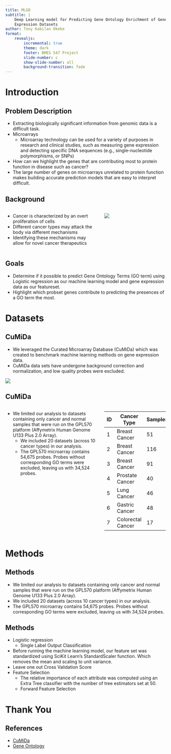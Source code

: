 ```yaml
---
title: MLGO
subtitle: |
    Deep Learning model for Predicting Gene Ontology Enrichment of Gene
    Expression Datasets
author: Tony Kabilan Okeke
format:
    revealjs:
        incremental: true
        theme: dark
        footer: BMES 547 Project
        slide-number: c
        show-slide-number: all
        background-transition: fade
---
```


# Introduction

## Problem Description {.smaller}

- Extracting biologically significant information from genomic data is a
  difficult task.
- Microarrays
  - Microarray technology can be used for a variety of purposes in research and
    clinical studies, such as measuring gene expression and detecting specific
    DNA sequences (e.g., single-nucleotide polymorphisms, or SNPs)
- How can we highlight the genes that are contributing most to protein function
  in disease such as cancer?
- The large number of genes on microarrays unrelated to protein function makes
  building accurate prediction models that are easy to interpret difficult.

## Background {.smaller}

:::: {.columns}

::: {.column width=60%}

- Cancer is characterized by an overt proliferation of cells
- Different cancer types may attack the body via different mechanisms
- Identifying these mechanisms may allow for novel cancer therapeutics

:::

::: {.column width=40%}

![](images/cancer-metastasis.png)

:::

::::

## Goals {.smaller}

- Determine if it possible to predict Gene Ontology Terms (GO term) using
  Logistic regression as our machine learning model and gene expression data
  as our featureset.
- Highlight which probset genes contribute to predicting the presences of a GO
  term the most.


# Datasets

## CuMiDa {.smaller}

- We leveraged the Curated Microarray Database (CuMiDa) which was created to
  benchmark machine learning methods on gene expression data.
- CuMiDa data sets have undergone background correction and normalization, and
  low quality probes were excluded.

![](images/cumida.png){fig-align="center"}

## CuMiDa {.smaller}

:::: {.columns}

::: {.column width=60%}

- We limited our analysis to datasets containing only cancer and normal
  samples that were run on the GPL570 platform (Affymetrix Human Genome U133
  Plus 2.0 Array).
  - We included 20 datasets (across 10 cancer types) in our analysis.
  - The GPL570 microarray contains 54,675 probes. Probes without corresponding
    GO terms were excluded, leaving us with 34,524 probes.

:::

::: {.column width=40%}

| ID  | Cancer Type       | Samples |
| --- | ----------------- | ------- |
| 1   | Breast Cancer     | 51      |
| 2   | Breast Cancer     | 116     |
| 3   | Breast Cancer     | 91      |
| 4   | Prostate Cancer   | 40      |
| 5   | Lung Cancer       | 46      |
| 6   | Gastric Cancer    | 48      |
| 7   | Colorectal Cancer | 17      |

:::

::::

# Methods

## Methods {.smaller}

- We limited our analysis to datasets containing only cancer and normal samples
  that were run on the GPL570 platform (Affymetrix Human Genome U133 Plus 2.0
  Array).
- We included 20 datasets (across 10 cancer types) in our analysis.
- The GPL570 microarray contains 54,675 probes. Probes without corresponding
  GO terms were excluded, leaving us with 34,524 probes.

## Methods {.smaller}

- Logistic regression
  - Single Label Output Classification
- Before running the machine learning model, our feature set was standardized
  using SciKit Learn’s StandardScaler function. Which removes the mean and
  scaling to unit variance.
- Leave one out Cross Validation Score
- Feature Selection
  - The relative importance of each attribute was computed using an Extra Tree
    classifier with the number of tree estimators set at 50.
  - Forward Feature Selection

# Thank You

## References {.smaller}

- [CuMiDa](https://www.ncbi.nlm.nih.gov/pmc/articles/PMC3070005/)
- [Gene Ontology](http://geneontology.org/)
